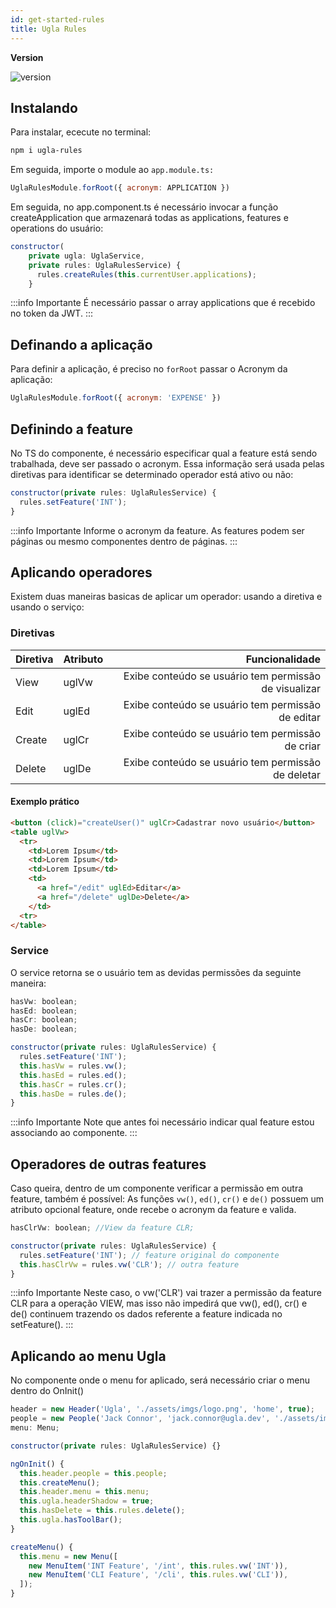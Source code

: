 ```yaml
---
id: get-started-rules
title: Ugla Rules
---
```



**Version**

![version](https://img.shields.io/npm/v/ugla-rules)

## Instalando
Para instalar, ececute no terminal:

```bash
npm i ugla-rules
```

Em seguida, importe o module ao `app.module.ts:`

```jsx title="path/src/app/app.module.ts"
UglaRulesModule.forRoot({ acronym: APPLICATION })
```

Em seguida, no app.component.ts é necessário invocar a função createApplication que armazenará todas as applications, features e operations do usuário:

```jsx title="path/src/app/app.component.ts"
constructor(
    private ugla: UglaService,
    private rules: UglaRulesService) {
      rules.createRules(this.currentUser.applications);
    }
```

:::info Importante
É necessário passar o array applications que é recebido no token da JWT.
:::

## Definando a aplicação

Para definir a aplicação, é preciso no `forRoot` passar o Acronym da aplicação:

```jsx title="path/src/app/app.module.ts"
UglaRulesModule.forRoot({ acronym: 'EXPENSE' })
```

## Definindo a feature

No TS do componente, é necessário especificar qual a feature está sendo trabalhada, deve ser passado o acronym. Essa informação será usada pelas diretivas para identificar se determinado operador está ativo ou não:

```jsx title="path/src/app/app.module.ts"
constructor(private rules: UglaRulesService) {
  rules.setFeature('INT');
}
```

:::info Importante
Informe o acronym da feature. As features podem ser páginas ou mesmo componentes dentro de páginas.
:::

## Aplicando operadores

Existem duas maneiras basicas de aplicar um operador: usando a diretiva e usando o serviço:

### Diretivas

Diretiva      | Atributo     | Funcionalidade
:------------ | :----------- | -----------:
View					| uglVw				 | Exibe conteúdo se usuário tem permissão de visualizar
Edit					| uglEd				 | Exibe conteúdo se usuário tem permissão de editar
Create				| uglCr				 | Exibe conteúdo se usuário tem permissão de criar
Delete				| uglDe				 | Exibe conteúdo se usuário tem permissão de deletar

#### Exemplo prático
```html
<button (click)="createUser()" uglCr>Cadastrar novo usuário</button>
<table uglVw>
  <tr>
    <td>Lorem Ipsum</td>
    <td>Lorem Ipsum</td>
    <td>Lorem Ipsum</td>
    <td>
      <a href="/edit" uglEd>Editar</a>
      <a href="/delete" uglDe>Delete</a>
    </td>
  <tr>
</table>
```

### Service
O service retorna se o usuário tem as devidas permissões da seguinte maneira:

```jsx
hasVw: boolean;
hasEd: boolean;
hasCr: boolean;
hasDe: boolean;

constructor(private rules: UglaRulesService) {
  rules.setFeature('INT');
  this.hasVw = rules.vw();
  this.hasEd = rules.ed();
  this.hasCr = rules.cr();
  this.hasDe = rules.de();
}
```
:::info Importante
Note que antes foi necessário indicar qual feature estou associando ao componente.
:::

## Operadores de outras features

Caso queira, dentro de um componente verificar a permissão em outra feature, também é possível: As funções `vw()`, `ed()`, `cr()` e `de()` possuem um atributo opcional feature, onde recebe o acronym da feature e valida.

```jsx
hasClrVw: boolean; //View da feature CLR;

constructor(private rules: UglaRulesService) {
  rules.setFeature('INT'); // feature original do componente
  this.hasClrVw = rules.vw('CLR'); // outra feature
}
```

:::info Importante
Neste caso, o vw('CLR') vai trazer a permissão da feature CLR para a operação VIEW, mas isso não impedirá que vw(), ed(), cr() e de() continuem trazendo os dados referente a feature indicada no setFeature().
:::

## Aplicando ao menu Ugla
No componente onde o menu for aplicado, será necessário criar o menu dentro do OnInit()


```jsx
header = new Header('Ugla', './assets/imgs/logo.png', 'home', true);
people = new People('Jack Connor', 'jack.connor@ugla.dev', './assets/imgs/people.png');
menu: Menu;

constructor(private rules: UglaRulesService) {}

ngOnInit() {
  this.header.people = this.people;
  this.createMenu();
  this.header.menu = this.menu;
  this.ugla.headerShadow = true;
  this.hasDelete = this.rules.delete();
  this.ugla.hasToolBar();
}

createMenu() {
  this.menu = new Menu([
    new MenuItem('INT Feature', '/int', this.rules.vw('INT')),
    new MenuItem('CLI Feature', '/cli', this.rules.vw('CLI')),
  ]);
}
```